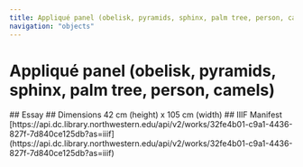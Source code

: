 ```yaml
---
title: Appliqué panel (obelisk, pyramids, sphinx, palm tree, person, camels)
navigation: "objects"
---
```

# Appliqué panel (obelisk, pyramids, sphinx, palm tree, person, camels)
<Viewer options = "showTitle: false" iiifContent="https://api.dc.library.northwestern.edu/api/v2/works/32fe4b01-c9a1-4436-827f-7d840ce125db?as=iiif" />
## Essay
## Dimensions
42 cm (height) x 105 cm (width)
## IIIF Manifest
[https://api.dc.library.northwestern.edu/api/v2/works/32fe4b01-c9a1-4436-827f-7d840ce125db?as=iiif](https://api.dc.library.northwestern.edu/api/v2/works/32fe4b01-c9a1-4436-827f-7d840ce125db?as=iiif)

